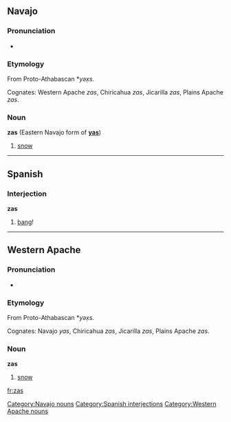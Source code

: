 ==Navajo==
===Pronunciation===
*{{IPA|[zàs]}}

===Etymology===

From Proto-Athabascan *''yəx̣s''. 

Cognates: Western Apache ''zas'', Chiricahua ''zas'', Jicarilla ''zas'', Plains Apache ''zas''.

===Noun===
'''zas''' (Eastern Navajo form of '''[[yas]]''')

#[[snow]]

[[Category:Navajo nouns]]

----

==Spanish==
===Interjection===
'''zas'''
# [[bang]]!

[[Category:Spanish interjections]]

----

==Western Apache==

===Pronunciation===
*{{IPA|[zàs]}}

===Etymology===

From Proto-Athabascan *''yəx̣s''. 

Cognates: Navajo ''yas'', Chiricahua ''zas'', Jicarilla ''zas'', Plains Apache ''zas''.

===Noun===
'''zas'''

# [[snow]]

[[Category:Western Apache nouns]]

[[fr:zas]]